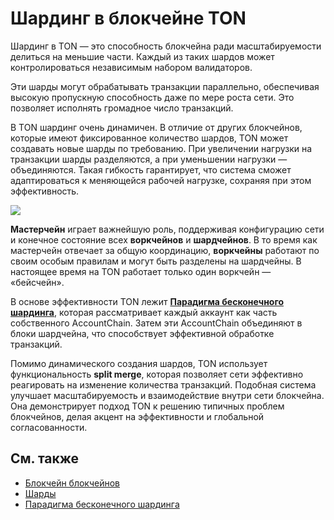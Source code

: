 
# Шардинг в блокчейне TON

Шардинг в TON — это способность блокчейна ради масштабируемости делиться на меньшие части. Каждый из таких шардов может контролироваться независимым набором валидаторов.

Эти шарды могут обрабатывать транзакции параллельно, обеспечивая высокую пропускную способность даже по мере роста сети. Это позволяет исполнять громадное число транзакций.

В TON шардинг очень динамичен. В отличие от других блокчейнов, которые имеют фиксированное количество шардов, TON может создавать новые шарды по требованию.
При увеличении нагрузки на транзакции шарды разделяются, а при уменьшении нагрузки — объединяются.
Такая гибкость гарантирует, что система сможет адаптироваться к меняющейся рабочей нагрузке, сохраняя при этом эффективность.

![](/img/docs/blockchain-fundamentals/scheme.png)

**Мастерчейн** играет важнейшую роль, поддерживая конфигурацию сети и конечное состояние всех **воркчейнов** и **шардчейнов**.
В то время как мастерчейн отвечает за общую координацию, **воркчейны** работают по своим особым правилам и могут быть разделены на шардчейны.
В настоящее время на TON работает только один воркчейн — «бейсчейн».

В основе эффективности TON лежит [**Парадигма бесконечного шардинга**](/v3/documentation/smart-contracts/shards/infinity-sharding-paradigm/), которая рассматривает каждый аккаунт как часть собственного AccountChain.
Затем эти AccountChain объединяют в блоки шардчейна, что способствует эффективной обработке транзакций.

Помимо динамического создания шардов, TON использует функциональность **split merge**, которая позволяет сети эффективно реагировать на изменение количества транзакций. Подобная система улучшает масштабируемость и взаимодействие внутри сети блокчейна. Она демонстрирует подход TON к решению типичных проблем блокчейнов, делая акцент на эффективности и глобальной согласованности.

## См. также

- [Блокчейн блокчейнов](/v3/concepts/dive-into-ton/ton-blockchain/overview)
- [Шарды](/v3/documentation/smart-contracts/shards/shards-intro)
- [Парадигма бесконечного шардинга](/v3/documentation/smart-contracts/shards/infinity-sharding-paradigm)

<Feedback />
